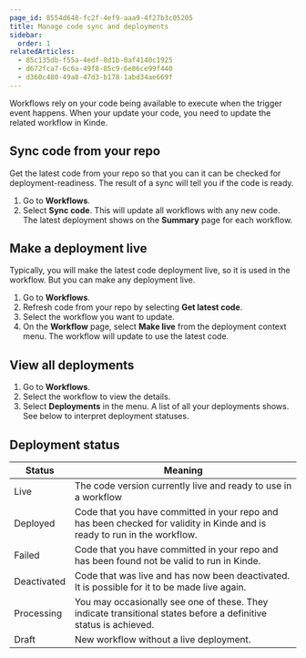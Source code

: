 ```yaml
---
page_id: 8554d648-fc2f-4ef9-aaa9-4f27b3c05205
title: Manage code sync and deployments
sidebar:
  order: 1
relatedArticles:
  - 85c135db-f55a-4edf-8d1b-0af4140c1925
  - d672fca7-6c6a-49f8-85c9-6e86ce99f440
  - d360c480-49a8-47d3-b178-1abd34ae669f
---
```


Workflows rely on your code being available to execute when the trigger event happens. When your update your code, you need to update the related workflow in Kinde. 

## Sync code from your repo

Get the latest code from your repo so that you can it can be checked for deployment-readiness. The result of a sync will tell you if the code is ready.

1. Go to **Workflows**.
2. Select **Sync code**. This will update all workflows with any new code. The latest deployment shows on the **Summary** page for each workflow.

## Make a deployment live

Typically, you will make the latest code deployment live, so it is used in the workflow. But you can make any deployment live.

1. Go to **Workflows**.
2. Refresh code from your repo by selecting **Get latest code**.
3. Select the workflow you want to update.
4. On the **Workflow** page, select **Make live** from the deployment context menu. The workflow will update to use the latest code.

## View all deployments

1. Go to **Workflows**. 
2. Select the workflow to view the details.
3. Select **Deployments** in the menu. A list of all your deployments shows. See below to interpret deployment statuses.

## Deployment status

| Status | Meaning |
| --- | --- |
| Live | The code version currently live and ready to use in a workflow |
| Deployed | Code that you have committed in your repo and has been checked for validity in Kinde and is ready to run in the workflow. |
| Failed | Code that you have committed in your repo and has been found not be valid to run in Kinde. |
| Deactivated | Code that was live and has now been deactivated. It is possible for it to be made live again. |
| Processing | You may occasionally see one of these. They indicate transitional states before a definitive status is achieved. |
| Draft | New workflow without a live deployment. |
